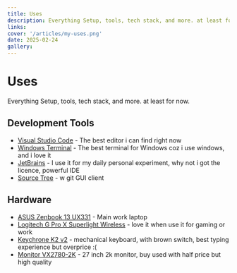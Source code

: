 ```yaml
---
title: Uses
description: Everything Setup, tools, tech stack, and more. at least for now.
links:
cover: '/articles/my-uses.png'
date: 2025-02-24
gallery:
---
```

# Uses
Everything Setup, tools, tech stack, and more. at least for now.

## Development Tools
- [Visual Studio Code](https://code.visualstudio.com/) - The best editor i can find right now
- [Windows Terminal](https://aka.ms/terminal) - The best terminal for Windows coz i use windows, and i love it
- [JetBrains](https://www.jetbrains.com/) - I use it for my daily personal experiment, why not i got the licence, powerful IDE
- [Source Tree](https://www.sourcetreeapp.com/) - w git GUI client

## Hardware
- [ASUS Zenbook 13 UX331](https://www.asus.com/us/laptops/for-home/zenbook/asus-zenbook-13-ux331/) - Main work laptop
- [Logitech G Pro X Superlight Wireless](https://www.logitechg.com/en-us/products/gaming-mice/pro-x-superlight.html) - love it when use it for gaming or work
- [Keychrone K2 v2](https://www.keychron.com/products/keychron-k2-wireless-mechanical-keyboard) - mechanical keyboard, with brown switch, best typing experience but overprice :(
- [Monitor VX2780-2K](https://www.viewsonic.com/global/products/lcd/VX2780-2K) - 27 inch 2k monitor, buy used with half price but high quality